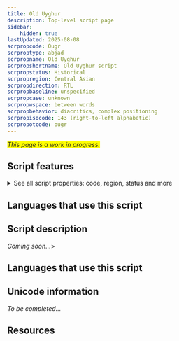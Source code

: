 ```yaml
---
title: Old Uyghur
description: Top-level script page
sidebar:
    hidden: true
lastUpdated: 2025-08-08
scrpropcode: Ougr
scrproptype: abjad
scrpropname: Old Uyghur
scrpropshortname: Old Uyghur script
scrpropstatus: Historical
scrpropregion: Central Asian
scrpropdirection: RTL
scrpropbaseline: unspecified
scrpropcase: unknown
scrpropwspace: between words
scrpropbehavior: diacritics, complex positioning
scrpropisocode: 143 (right-to-left alphabetic)
scrpropotcode: ougr
---
```


<span style='background-color:yellow'>_This page is a work in progress._</span>


## Script features

<details>
<summary> See all script properties: code, region, status and more</summary>
<ScriptInfo />
</details>

## Languages that use this script

<WsList script='Ougr' wsMax='5' />

## Script description

_Coming soon..._>

## Languages that use this script

<WsList script='Ougr' wsMax='5' />

## Unicode information

_To be completed..._

## Resources

<ScriptResources detailSummary='seemore' />

